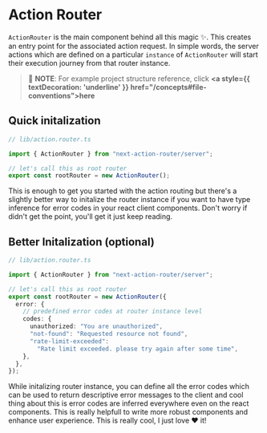 # Action Router

`ActionRouter` is the main component behind all this magic ✨. This creates
an entry point for the associated action request. In simple words, the server actions
which are defined on a particular `instance` of `ActionRouter` will start their execution
journey from that router instance.

> 📝 **NOTE**:
> For example project structure reference, click **<a style={{ textDecoration: 'underline' }} href="/concepts#file-conventions">here</a>**

## Quick initalization

```ts
// lib/action.router.ts

import { ActionRouter } from "next-action-router/server";

// let's call this as root router
export const rootRouter = new ActionRouter();
```

This is enough to get you started with the action routing
but there's a slightly better way to initalize the router instance
if you want to have type inference for error codes in your react client
components. Don't worry
if didn't get the point, you'll get it just keep reading.

## Better Initalization (optional)

```ts
// lib/action.router.ts

import { ActionRouter } from "next-action-router/server";

// let's call this as root router
export const rootRouter = new ActionRouter({
  error: {
    // predefined error codes at router instance level
    codes: {
      unauthorized: "You are unauthorized",
      "not-found": "Requested resource not found",
      "rate-limit-exceeded":
        "Rate limit exceeded. please try again after some time",
    },
  },
});
```

While initalizing router instance, you can define all the error codes
which can be used to return descriptive error messages to the client and
cool thing about this is error codes are inferred everywhere even
on the react components. This is really helpfull to write more robust
components and enhance user experience. This is really cool, I just love ❤️ it!
